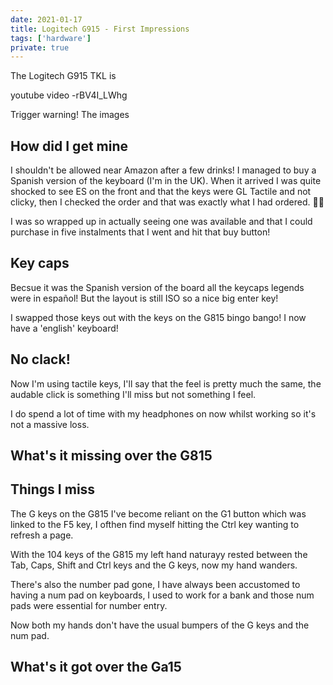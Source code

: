 ```yaml
---
date: 2021-01-17
title: Logitech G915 - First Impressions
tags: ['hardware']
private: true
---
```


The Logitech G915 TKL is

youtube video -rBV4I_LWhg

Trigger warning! The images

## How did I get mine

I shouldn't be allowed near Amazon after a few drinks! I managed to
buy a Spanish version of the keyboard (I'm in the UK). When it arrived
I was quite shocked to see ES on the front and that the keys were GL
Tactile and not clicky, then I checked the order and that was exactly
what I had ordered. 🤦‍♀️

I was so wrapped up in actually seeing one was available and that I
could purchase in five instalments that I went and hit that buy
button!

## Key caps

Becsue it was the Spanish version of the board all the keycaps legends
were in español! But the layout is still ISO so a nice big enter key!

I swapped those keys out with the keys on the G815 bingo bango! I now
have a 'english' keyboard!

## No clack!

Now I'm using tactile keys, I'll say that the feel is pretty much the
same, the audable click is something I'll miss but not something I
feel.

I do spend a lot of time with my headphones on now whilst working so
it's not a massive loss.

## What's it missing over the G815

## Things I miss

The G keys on the G815 I've become reliant on the G1 button which was
linked to the F5 key, I ofthen find myself hitting the Ctrl key
wanting to refresh a page.

With the 104 keys of the G815 my left hand naturayy rested between the
Tab, Caps, Shift and Ctrl keys and the G keys, now my hand wanders.

There's also the number pad gone, I have always been accustomed to
having a num pad on keyboards, I used to work for a bank and those num
pads were essential for number entry.

Now both my hands don't have the usual bumpers of the G keys and the
num pad.

## What's it got over the Ga15

<!-- Links -->

[logitech g815]: https://scottspence.com/2020/06/20/logitech-g815/
